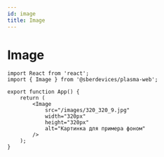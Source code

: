 ```yaml
---
id: image
title: Image
---
```



# Image
<Description name="Image" />
<PropsTable name="Image" />

```tsx live
import React from 'react';
import { Image } from '@sberdevices/plasma-web';

export function App() {
    return (
        <Image
            src="/images/320_320_9.jpg"
            width="320px"
            height="320px"
            alt="Картинка для примера фоном"
        />
    );
}
```
